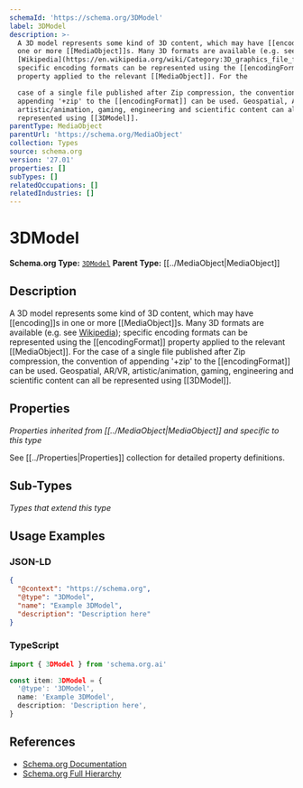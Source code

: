 ```yaml
---
schemaId: 'https://schema.org/3DModel'
label: 3DModel
description: >-
  A 3D model represents some kind of 3D content, which may have [[encoding]]s in
  one or more [[MediaObject]]s. Many 3D formats are available (e.g. see
  [Wikipedia](https://en.wikipedia.org/wiki/Category:3D_graphics_file_formats));
  specific encoding formats can be represented using the [[encodingFormat]]
  property applied to the relevant [[MediaObject]]. For the

  case of a single file published after Zip compression, the convention of
  appending '+zip' to the [[encodingFormat]] can be used. Geospatial, AR/VR,
  artistic/animation, gaming, engineering and scientific content can all be
  represented using [[3DModel]].
parentType: MediaObject
parentUrl: 'https://schema.org/MediaObject'
collection: Types
source: schema.org
version: '27.01'
properties: []
subTypes: []
relatedOccupations: []
relatedIndustries: []
---
```

# 3DModel

**Schema.org Type:** [`3DModel`](https://schema.org/3DModel)
**Parent Type:** [[../MediaObject|MediaObject]]

## Description

A 3D model represents some kind of 3D content, which may have [[encoding]]s in one or more [[MediaObject]]s. Many 3D formats are available (e.g. see [Wikipedia](https://en.wikipedia.org/wiki/Category:3D_graphics_file_formats)); specific encoding formats can be represented using the [[encodingFormat]] property applied to the relevant [[MediaObject]]. For the
case of a single file published after Zip compression, the convention of appending '+zip' to the [[encodingFormat]] can be used. Geospatial, AR/VR, artistic/animation, gaming, engineering and scientific content can all be represented using [[3DModel]].

## Properties

*Properties inherited from [[../MediaObject|MediaObject]] and specific to this type*

See [[../Properties|Properties]] collection for detailed property definitions.

## Sub-Types

*Types that extend this type*

## Usage Examples

### JSON-LD

```json
{
  "@context": "https://schema.org",
  "@type": "3DModel",
  "name": "Example 3DModel",
  "description": "Description here"
}
```

### TypeScript

```typescript
import { 3DModel } from 'schema.org.ai'

const item: 3DModel = {
  '@type': '3DModel',
  name: 'Example 3DModel',
  description: 'Description here',
}
```

## References

- [Schema.org Documentation](https://schema.org/3DModel)
- [Schema.org Full Hierarchy](https://schema.org/docs/full.html)
